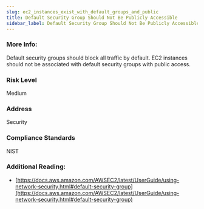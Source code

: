 ```yaml
---
slug: ec2_instances_exist_with_default_groups_and_public
title: Default Security Group Should Not Be Publicly Accessible
sidebar_label: Default Security Group Should Not Be Publicly Accessible
---
```


### More Info:

Default security groups should block all traffic by default. EC2 instances should not be associated with default security groups with public access.

### Risk Level

Medium

### Address

Security

### Compliance Standards

NIST

### Additional Reading:

- [https://docs.aws.amazon.com/AWSEC2/latest/UserGuide/using-network-security.html#default-security-group](https://docs.aws.amazon.com/AWSEC2/latest/UserGuide/using-network-security.html#default-security-group) 

